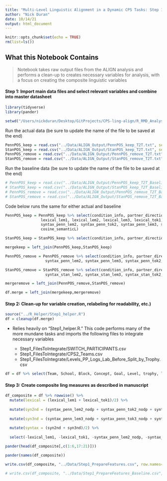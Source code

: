 ```yaml
---
title: "Multi-Level Linguistic Alignment in a Dynamic CPS Tasks: Step 1 Features"
author: "Nick Duran"
date: 10/14/21
output: html_document
---
```


```r
knitr::opts_chunk$set(echo = TRUE)
rm(list=ls())
```

## What this Notebook Contains

> Notebook takes raw output files from the ALIGN analysis and performs a clean-up to creates necessary variables for analysis, with a focus on creating the composite linguistic variables

#### Step 1: Import main data files and select relevant variables and combine into master datasheet

```r
library(tidyverse)
library(pander)

setwd("/Users/nickduran/Desktop/GitProjects/CPS-ling-align/R_RMD_Analysis/") # CHANGE THIS
```

Run the actual data (be sure to update the name of the file to be saved at the end)

```r
PennPOS_keep = read.csv("../Data/ALIGN_Output/PennPOS_keep_T2T.txt", sep="\t")
StanPOS_keep = read.csv("../Data/ALIGN_Output/StanPOS_keep_T2T.txt", sep="\t")
PennPOS_remove = read.csv("../Data/ALIGN_Output/PennPOS_remove_T2T.txt", sep="\t")
StanPOS_remove = read.csv("../Data/ALIGN_Output/StanPOS_remove_T2T.txt", sep="\t")
```

Run the baseline data (be sure to update the name of the file to be saved at the end)

```r
# PennPOS_keep = read.csv("../Data/ALIGN_Output/PennPOS_keep_T2T_Baseline.txt", sep="\t")
# StanPOS_keep = read.csv("../Data/ALIGN_Output/StanPOS_keep_T2T_Baseline.txt", sep="\t")
# PennPOS_remove = read.csv("../Data/ALIGN_Output/PennPOS_remove_T2T_Baseline.txt", sep="\t")
# StanPOS_remove = read.csv("../Data/ALIGN_Output/StanPOS_remove_T2T_Baseline.txt", sep="\t")
```

Code below runs the same for either actual and baseline

```r
PennPOS_keep = PennPOS_keep %>% select(condition_info, partner_direction, time, utterance_length1, utterance_length2, 
                lexical_lem1, lexical_lem2, lexical_lem3, lexical_tok1, lexical_tok2, lexical_tok3, 
                syntax_penn_lem2, syntax_penn_tok2, syntax_penn_lem3, syntax_penn_tok3, 
                cosine_semanticL)

StanPOS_keep = StanPOS_keep %>% select(condition_info, partner_direction, time, syntax_stan_lem2, syntax_stan_tok2, syntax_stan_lem3, syntax_stan_tok3)

mergekeep = left_join(PennPOS_keep,StanPOS_keep)
```

```r

PennPOS_remove = PennPOS_remove %>% select(condition_info, partner_direction, time, 
                  syntax_penn_lem2, syntax_penn_lem3, syntax_penn_tok2, syntax_penn_tok3) %>% rename(syntax_penn_lem2_nodp = syntax_penn_lem2, syntax_penn_lem3_nodp = syntax_penn_lem3, syntax_penn_tok2_nodp = syntax_penn_tok2, syntax_penn_tok3_nodp = syntax_penn_tok3)

StanPOS_remove = StanPOS_remove %>% select(condition_info, partner_direction, time,
                  syntax_stan_lem2, syntax_stan_lem3, syntax_stan_tok2, syntax_stan_tok3) %>% rename(syntax_stan_lem2_nodp = syntax_stan_lem2, syntax_stan_lem3_nodp = syntax_stan_lem3, syntax_stan_tok2_nodp = syntax_stan_tok2, syntax_stan_tok3_nodp = syntax_stan_tok3)

mergeremove = left_join(PennPOS_remove,StanPOS_remove)
```

```r
df.merge = left_join(mergekeep,mergeremove)
```

#### Step 2: Clean-up for variable creation, relabeling for readability, etc.)

```r
source("../R_Helper/Step1_helper.R")
df = cleanup(df.merge)
```

* Relies heavily on "Step1_helper.R." This code performs many of the more mundane tasks and imports the following files to integrate necessary variables

  * Step1_FilesToIntegrate/SWITCH_PARTICIPANTS.csv
  * Step1_FilesToIntegrate/CPS2_Teams.csv
  * Step1_FilesToIntegrate/Levels_PP_Logs_Lab_Before_Split_by_Trophy.csv

```r
df = df %>% select(Team, School, Block, Concept, Goal, Level, trophy, level_duration, relative_start_time, revisited, speaker_target, aligner_score, aligner_role, utter_order, utterlen_target, utterlen_aligner, semantic, lexical_lem1, lexical_tok1, syntax_penn_lem2_nodp, syntax_penn_tok2_nodp, syntax_stan_lem2_nodp, syntax_stan_tok2_nodp, syntax_penn_lem3_nodp, syntax_penn_tok3_nodp, syntax_stan_lem3_nodp, syntax_stan_tok3_nodp)
```

#### Step 3: Create composite ling measures as described in manuscript

```r
df_composite = df %>% rowwise() %>% 
  mutate(lexical = (lexical_lem1 + lexical_tok1)/2) %>%
  
  mutate(syn2nd = (syntax_penn_lem2_nodp + syntax_penn_tok2_nodp + syntax_stan_lem2_nodp + syntax_stan_tok2_nodp)/4) %>%
  
  mutate(syn3nd = (syntax_penn_lem3_nodp + syntax_penn_tok3_nodp + syntax_stan_lem3_nodp + syntax_stan_tok3_nodp)/4) %>%
  
  mutate(syntax = (syn2nd + syn3nd)/2) %>%
  
  select(-lexical_lem1, -lexical_tok1, -syntax_penn_lem2_nodp, -syntax_penn_tok2_nodp, -syntax_stan_lem2_nodp, -syntax_stan_tok2_nodp, -syntax_penn_lem3_nodp, -syntax_penn_tok3_nodp, -syntax_stan_lem3_nodp, -syntax_stan_tok3_nodp)

pander(head(df_composite[,c(1:6,17:21)]))

pander(names(df_composite))
```

```r
write.csv(df_composite, "../Data/Step1_PrepareFeatures.csv", row.names=FALSE)
```

```r
# write.csv(df_composite, "../Data/Step1_PrepareFeatures_Baseline.csv", row.names=FALSE)
```







